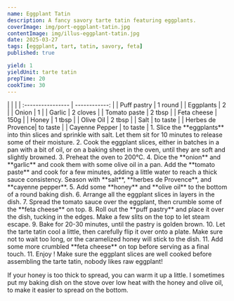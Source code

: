 ```yaml
---
name: Eggplant Tatin
description: A fancy savory tarte tatin featuring eggplants.
coverImage: img/port-eggplant-tatin.jpg
contentImage: img/illus-eggplant-tatin.jpg
date: 2025-03-27
tags: [eggplant, tart, tatin, savory, feta]
published: true

yield: 1
yieldUnit: tarte tatin
prepTime: 20
cookTime: 30
---
```


<Ingredients>
|                   |               |
| :---------------- | ------------: |
| Puff pastry       | 1 round       |
| Eggplants         | 2             |
| Onion             | 1             |
| Garlic            | 2 cloves      |
| Tomato paste      | 2 tbsp        |
| Feta cheese       | 150g          |
| Honey             | 1 tbsp        |
| Olive Oil         | 2 tbsp        |
| Salt              | to taste      |
| Herbes de Provence| to taste      |
| Cayenne Pepper    | to taste      |
</Ingredients>

<Instructions> 
1. Slice the **eggplants** into thin slices and sprinkle with salt. 
Let them sit for 10 minutes to release some of their moisture.
2. Cook the eggplant slices, either in batches in a pan with a bit of oil, 
or on a baking sheet in the oven, until they are soft and slightly browned.
3. Preheat the oven to 200°C. 
4. Dice the **onion** and **garlic** and cook them with some olive oil 
in a pan. Add the **tomato paste** and cook for a few minutes, 
adding a little water to reach a thick sauce consistency.
Season with **salt**, **herbes de Provence**, and **cayenne pepper**.
5. Add some **honey** and **olive oil** to the bottom of a round baking dish.
6. Arrange all the eggplant slices in layers in the dish.
7. Spread the tomato sauce over the eggplant, then crumble some of the **feta cheese** on top.
8. Roll out the **puff pastry** and place it over the dish, tucking in the edges. 
Make a few slits on the top to let steam escape.
9. Bake for 20-30 minutes, until the pastry is golden brown.
10. Let the tarte tatin cool a little, then carefully flip it over onto a plate.
Make sure not to wait too long, or the caramelized honey will stick to the dish.
11. Add some more crumbled **feta cheese** on top before serving as a final touch.
11. Enjoy !
</Instructions>

<InfoBox title="Tip!">
Make sure the eggplant slices are well cooked before assembling the tarte tatin, 
nobody likes raw eggplant!

If your honey is too thick to spread, you can warm it up a little. I sometimes put 
my baking dish on the stove over low heat with the honey and olive oil,
to make it easier to spread on the bottom.
</InfoBox>